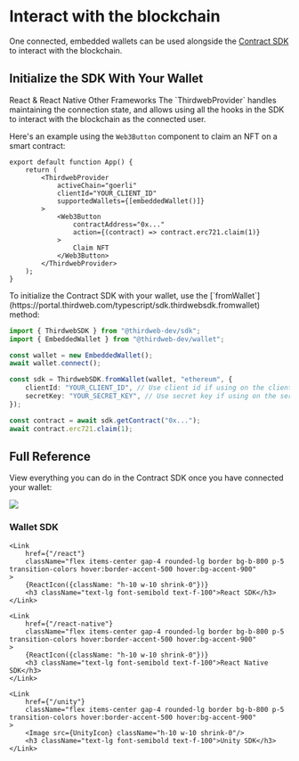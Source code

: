 
# Interact with the blockchain

One connected, embedded wallets can be used alongside the [Contract SDK](/sdk) to interact with the blockchain.

## Initialize the SDK With Your Wallet

<Tabs defaultValue="react">

<TabsList>
	<TabsTrigger value="react">React & React Native </TabsTrigger>
	<TabsTrigger value="typescript">Other Frameworks</TabsTrigger>
</TabsList>

<TabsContent value="react">
The `ThirdwebProvider` handles maintaining the connection state, and allows using all the hooks in the SDK to interact with the blockchain as the connected user.

Here's an example using the `Web3Button` component to claim an NFT on a smart contract:

```tsx
export default function App() {
	return (
		<ThirdwebProvider
			activeChain="goerli"
			clientId="YOUR_CLIENT_ID"
			supportedWallets={[embeddedWallet()]}
		>
			<Web3Button
				contractAddress="0x..."
				action={(contract) => contract.erc721.claim(1)}
			>
				Claim NFT
			</Web3Button>
		</ThirdwebProvider>
	);
}
```

</TabsContent>

<TabsContent value="typescript">
To initialize the Contract SDK with your wallet, use the [`fromWallet`](https://portal.thirdweb.com/typescript/sdk.thirdwebsdk.fromwallet) method:

```typescript
import { ThirdwebSDK } from "@thirdweb-dev/sdk";
import { EmbeddedWallet } from "@thirdweb-dev/wallet";

const wallet = new EmbeddedWallet();
await wallet.connect();

const sdk = ThirdwebSDK.fromWallet(wallet, "ethereum", {
	clientId: "YOUR_CLIENT_ID", // Use client id if using on the client side, get it from dashboard settings
	secretKey: "YOUR_SECRET_KEY", // Use secret key if using on the server, get it from dashboard settings
});

const contract = await sdk.getContract("0x...");
await contract.erc721.claim(1);
```

</TabsContent>

</Tabs>

## Full Reference

View everything you can do in the Contract SDK once you have connected your wallet:

<div className="grid gap-5 md:grid-cols-2 lg:grid-cols-3">
	<Link
		href={"/wallets"}
		className="flex items-center gap-4 rounded-lg border bg-b-800 p-5 transition-colors hover:border-accent-500 hover:bg-accent-900"
	>
		<Image src={WalletIcon} className="h-10 w-10 shrink-0"/>
		<h3 className="text-lg font-semibold text-f-100">Wallet SDK</h3>
	</Link>

    <Link
    	href={"/react"}
    	className="flex items-center gap-4 rounded-lg border bg-b-800 p-5 transition-colors hover:border-accent-500 hover:bg-accent-900"
    >
    	{ReactIcon({className: "h-10 w-10 shrink-0"})}
    	<h3 className="text-lg font-semibold text-f-100">React SDK</h3>
    </Link>

    <Link
    	href={"/react-native"}
    	className="flex items-center gap-4 rounded-lg border bg-b-800 p-5 transition-colors hover:border-accent-500 hover:bg-accent-900"
    >
    	{ReactIcon({className: "h-10 w-10 shrink-0"})}
    	<h3 className="text-lg font-semibold text-f-100">React Native SDK</h3>
    </Link>

    <Link
    	href={"/unity"}
    	className="flex items-center gap-4 rounded-lg border bg-b-800 p-5 transition-colors hover:border-accent-500 hover:bg-accent-900"
    >
    	<Image src={UnityIcon} className="h-10 w-10 shrink-0"/>
    	<h3 className="text-lg font-semibold text-f-100">Unity SDK</h3>
    </Link>

</div>
